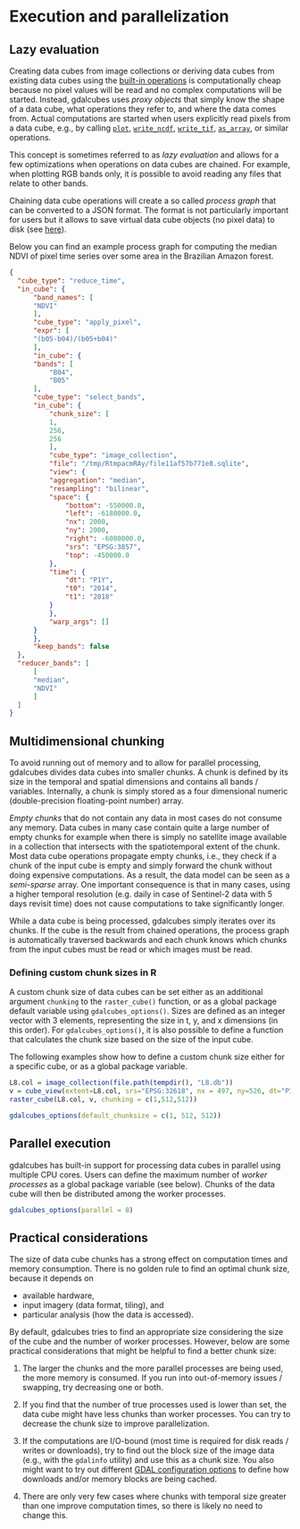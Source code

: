 # Execution and parallelization

## Lazy evaluation

Creating data cubes from image collections or deriving data cubes from existing data cubes using the [built-in operations](operations.qmd) is computationally cheap because no pixel values will be read and no complex computations will be started. Instead, gdalcubes uses _proxy objects_ that simply know the shape of a data cube, what operations they refer to, and where the data comes from. Actual computations are started when users explicitly read pixels from a data cube, e.g., by calling [`plot`](../reference/ref/plot.cube.Rmd), [`write_ncdf`](../reference/ref/write_ncdf.Rmd), [`write_tif`](../reference/ref/write_tif.Rmd), [`as_array`](../reference/ref/as_array.Rmd), or similar operations.

This concept is sometimes referred to as _lazy evaluation_ and allows for a few optimizations when operations on data cubes are chained. For example, when plotting RGB bands only, it is possible to avoid reading any files that relate to other bands. 

Chaining data cube operations will create a so called _process graph_ that can be converted to a JSON format.
The format is not particularly important for users but it allows to save virtual data cube objects (no pixel data) to disk (see [here](operations.Rmd#savejson)). 

Below you can find an example process graph for computing the median NDVI of pixel time series over some area in the Brazilian Amazon forest.

```.json
{
  "cube_type": "reduce_time",
  "in_cube": {
      "band_names": [
      "NDVI"
      ],
      "cube_type": "apply_pixel",
      "expr": [
      "(b05-b04)/(b05+b04)"
      ],
      "in_cube": {
      "bands": [
          "B04",
          "B05"
      ],
      "cube_type": "select_bands",
      "in_cube": {
          "chunk_size": [
          1,
          256,
          256
          ],
          "cube_type": "image_collection",
          "file": "/tmp/RtmpacmRAy/file11af57b771e8.sqlite",
          "view": {
          "aggregation": "median",
          "resampling": "bilinear",
          "space": {
              "bottom": -550000.0,
              "left": -6180000.0,
              "nx": 2000,
              "ny": 2000,
              "right": -6080000.0,
              "srs": "EPSG:3857",
              "top": -450000.0
          },
          "time": {
              "dt": "P1Y",
              "t0": "2014",
              "t1": "2018"
          }
          },
          "warp_args": []
      }
      },
      "keep_bands": false
  },
  "reducer_bands": [
      [
      "median",
      "NDVI"
      ]
  ]
}
```


## Multidimensional chunking {#chunking}

To avoid running out of memory and to allow for parallel processing, gdalcubes divides data cubes into smaller chunks. A chunk is defined by its size in the temporal and spatial dimensions and contains all bands / variables. Internally, a chunk is simply stored as a four dimensional numeric (double-precision floating-point number) array. 

_Empty chunks_ that do not contain any data in most cases do not consume any memory. Data cubes in many case contain quite a large number of empty chunks for example when there is simply no satellite image available in a collection that intersects with the spatiotemporal extent of the chunk. Most data cube operations propagate empty chunks, i.e., they check if a chunk of the input cube is empty and simply forward the chunk without doing expensive computations. As a result, the data model can be seen as a _semi-sparse_ array. One important consequence is that in many cases, using a higher temporal resolution (e.g. daily in case of Sentinel-2 data with 5 days revisit time) does not cause computations to take significantly longer. 


While a data cube is being processed, gdalcubes simply iterates over its chunks. If the cube is the result from chained operations, the process graph is automatically traversed backwards and each chunk knows which chunks from the input cubes must be read or which images must be read. 


### Defining custom chunk sizes in R

A custom chunk size of data cubes can be set either as an additional argument `chunking` to the `raster_cube()` function, or as a global package default variable using `gdalcubes_options()`. Sizes are defined as an integer vector with 3 elements, representing the size in t, y, and x dimensions (in this order). For `gdalcubes_options()`, it is also possible to define a function that calculates the chunk size based on the size of the input cube. 

The following examples show how to define a custom chunk size either for a specific cube, or as a global package variable.

```.r
L8.col = image_collection(file.path(tempdir(), "L8.db"))
v = cube_view(extent=L8.col, srs="EPSG:32618", nx = 497, ny=526, dt="P1M")
raster_cube(L8.col, v, chunking = c(1,512,512))
```

```.r
gdalcubes_options(default_chunksize = c(1, 512, 512))
```




## Parallel execution

gdalcubes has built-in support for processing data cubes in parallel using multiple CPU cores.
Users can define the maximum number of _worker processes_ as a global package variable (see below). Chunks of the data cube will then be distributed among the worker processes. 

```.r
gdalcubes_options(parallel = 8)
```


## Practical considerations

The size of data cube chunks has a strong effect on computation times and memory consumption.
There is no golden rule to find an optimal chunk size, because it depends on

- available hardware,
- input imagery (data format, tiling), and
- particular analysis (how the data is accessed).

By default, gdalcubes tries to find an appropriate size considering the size of the cube and the number of worker processes. However, below are some practical considerations that might be helpful to find a better chunk size:

1. The larger the chunks and the more parallel processes are being used, the more memory is consumed. If you run into out-of-memory issues / swapping, try decreasing one or both.

2. If you find that the number of true processes used is lower than set, the data cube might have less chunks than worker processes. You can try to decrease the chunk size to improve parallelization.

3. If the computations are I/O-bound (most time is required for disk reads / writes or downloads), try to find out the block size of the image data (e.g., with the `gdalinfo` utility) and use this as a chunk size. You also might want to try out different [GDAL configuration options](#gdaloptions) to define how downloads and/or memory blocks are being cached. 

4. There are only very few cases where chunks with temporal size greater than one improve computation times, so there is likely no need to change this. 







